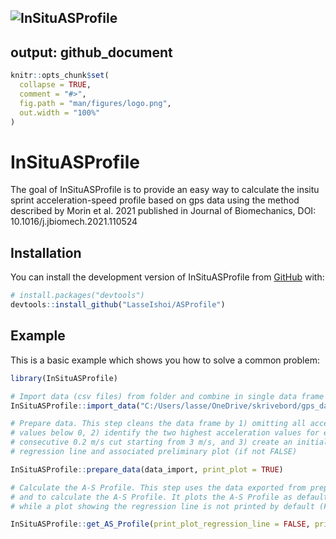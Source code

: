 ![InSituASProfile](https://user-images.githubusercontent.com/98103290/153732173-2e78463b-565c-40ff-900a-cdcf8ee27795.png)
---
output: github_document
---

<!-- README.md is generated from README.Rmd. Please edit that file -->

```r
knitr::opts_chunk$set(
  collapse = TRUE,
  comment = "#>",
  fig.path = "man/figures/logo.png",
  out.width = "100%"
)
```

# InSituASProfile

<!-- badges: start -->
<!-- badges: end -->

The goal of InSituASProfile is to provide an easy way to calculate the insitu 
sprint acceleration-speed profile based on gps data using the method described
by Morin et al. 2021 published in Journal of Biomechanics, 
DOI: 10.1016/j.jbiomech.2021.110524

## Installation

You can install the development version of InSituASProfile from 
[GitHub](https://github.com/) with:

``` r
# install.packages("devtools")
devtools::install_github("LasseIshoi/ASProfile")
```

## Example

This is a basic example which shows you how to solve a common problem:

```r
library(InSituASProfile)

# Import data (csv files) from folder and combine in single data frame for analysis.  
InSituASProfile::import_data("C:/Users/lasse/OneDrive/skrivebord/gps_data", Velocity, Acceleration)

# Prepare data. This step cleans the data frame by 1) omitting all acceleration
# values below 0, 2) identify the two highest acceleration values for every 
# consecutive 0.2 m/s cut starting from 3 m/s, and 3) create an initial 
# regression line and associated preliminary plot (if not FALSE) 

InSituASProfile::prepare_data(data_import, print_plot = TRUE)

# Calculate the A-S Profile. This step uses the data exported from prepare_data,
# and to calculate the A-S Profile. It plots the A-S Profile as default (TRUE), 
# while a plot showing the regression line is not printed by default (FALSE).

InSituASProfile::get_AS_Profile(print_plot_regression_line = FALSE, print_AS_plot = TRUE)

```

